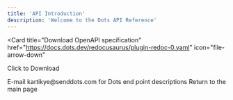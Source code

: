 ```yaml
---
title: 'API Introduction'
description: 'Welcome to the Dots API Reference'
---
```


<Card
  title="Download OpenAPI specification"
  href="https://docs.dots.dev/redocusaurus/plugin-redoc-0.yaml"
  icon="file-arrow-down"
>
  Click to Download
</Card>

<Card title="Contact Us" icon="envelope" href="mailto:kartikye@senddots.com">
  E-mail kartikye@senddots.com for Dots end point descriptions
</Card>

<Card title="Find out more about Dots" icon="book-open-cover" href="/">
  Return to the main page
</Card>
